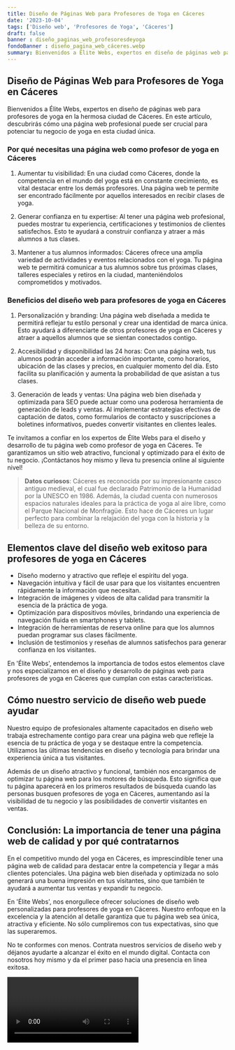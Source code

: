 ```yaml
---
title: Diseño de Páginas Web para Profesores de Yoga en Cáceres
date: '2023-10-04'
tags: ['Diseño web', 'Profesores de Yoga', 'Cáceres']
draft: false
banner : diseño_paginas_web_profesoresdeyoga
fondoBanner : diseño_pagina_web_cáceres.webp
summary: Bienvenidos a Élite Webs, expertos en diseño de páginas web para profesores de yoga en la hermosa ciudad de Cáceres. En este artículo, descubrirás cómo una página web profesional puede ser crucial para potenciar tu negocio de yoga en esta ciudad única.
---
```


## Diseño de Páginas Web para Profesores de Yoga en Cáceres

Bienvenidos a Élite Webs, expertos en diseño de páginas web para profesores de yoga en la hermosa ciudad de Cáceres. En este artículo, descubrirás cómo una página web profesional puede ser crucial para potenciar tu negocio de yoga en esta ciudad única.

### Por qué necesitas una página web como profesor de yoga en Cáceres

1. Aumentar tu visibilidad: En una ciudad como Cáceres, donde la competencia en el mundo del yoga está en constante crecimiento, es vital destacar entre los demás profesores. Una página web te permite ser encontrado fácilmente por aquellos interesados en recibir clases de yoga.

2. Generar confianza en tu expertise: Al tener una página web profesional, puedes mostrar tu experiencia, certificaciones y testimonios de clientes satisfechos. Esto te ayudará a construir confianza y atraer a más alumnos a tus clases.

3. Mantener a tus alumnos informados: Cáceres ofrece una amplia variedad de actividades y eventos relacionados con el yoga. Tu página web te permitirá comunicar a tus alumnos sobre tus próximas clases, talleres especiales y retiros en la ciudad, manteniéndolos comprometidos y motivados.

### Beneficios del diseño web para profesores de yoga en Cáceres

1. Personalización y branding: Una página web diseñada a medida te permitirá reflejar tu estilo personal y crear una identidad de marca única. Esto ayudará a diferenciarte de otros profesores de yoga en Cáceres y atraer a aquellos alumnos que se sientan conectados contigo.

2. Accesibilidad y disponibilidad las 24 horas: Con una página web, tus alumnos podrán acceder a información importante, como horarios, ubicación de las clases y precios, en cualquier momento del día. Esto facilita su planificación y aumenta la probabilidad de que asistan a tus clases.

3. Generación de leads y ventas: Una página web bien diseñada y optimizada para SEO puede actuar como una poderosa herramienta de generación de leads y ventas. Al implementar estrategias efectivas de captación de datos, como formularios de contacto y suscripciones a boletines informativos, puedes convertir visitantes en clientes leales.

Te invitamos a confiar en los expertos de Élite Webs para el diseño y desarrollo de tu página web como profesor de yoga en Cáceres. Te garantizamos un sitio web atractivo, funcional y optimizado para el éxito de tu negocio. ¡Contáctanos hoy mismo y lleva tu presencia online al siguiente nivel!

> **Datos curiosos**: Cáceres es reconocida por su impresionante casco antiguo medieval, el cual fue declarado Patrimonio de la Humanidad por la UNESCO en 1986. Además, la ciudad cuenta con numerosos espacios naturales ideales para la práctica de yoga al aire libre, como el Parque Nacional de Monfragüe. Esto hace de Cáceres un lugar perfecto para combinar la relajación del yoga con la historia y la belleza de su entorno.

<GifSeo />

<Cta />

## Elementos clave del diseño web exitoso para profesores de yoga en Cáceres

- Diseño moderno y atractivo que refleje el espíritu del yoga.
- Navegación intuitiva y fácil de usar para que los visitantes encuentren rápidamente la información que necesitan.
- Integración de imágenes y videos de alta calidad para transmitir la esencia de la práctica de yoga.
- Optimización para dispositivos móviles, brindando una experiencia de navegación fluida en smartphones y tablets.
- Integración de herramientas de reserva online para que los alumnos puedan programar sus clases fácilmente.
- Inclusión de testimonios y reseñas de alumnos satisfechos para generar confianza en los visitantes.

En 'Élite Webs', entendemos la importancia de todos estos elementos clave y nos especializamos en el diseño y desarrollo de páginas web para profesores de yoga en Cáceres que cumplan con estas características.

## Cómo nuestro servicio de diseño web puede ayudar

Nuestro equipo de profesionales altamente capacitados en diseño web trabaja estrechamente contigo para crear una página web que refleje la esencia de tu práctica de yoga y se destaque entre la competencia. Utilizamos las últimas tendencias en diseño y tecnología para brindar una experiencia única a tus visitantes.

Además de un diseño atractivo y funcional, también nos encargamos de optimizar tu página web para los motores de búsqueda. Esto significa que tu página aparecerá en los primeros resultados de búsqueda cuando las personas busquen profesores de yoga en Cáceres, aumentando así la visibilidad de tu negocio y las posibilidades de convertir visitantes en ventas.

## Conclusión: La importancia de tener una página web de calidad y por qué contratarnos

En el competitivo mundo del yoga en Cáceres, es imprescindible tener una página web de calidad para destacar entre la competencia y llegar a más clientes potenciales. Una página web bien diseñada y optimizada no solo generará una buena impresión en tus visitantes, sino que también te ayudará a aumentar tus ventas y expandir tu negocio.

En 'Élite Webs', nos enorgullece ofrecer soluciones de diseño web personalizadas para profesores de yoga en Cáceres. Nuestro enfoque en la excelencia y la atención al detalle garantiza que tu página web sea única, atractiva y eficiente. No sólo cumpliremos con tus expectativas, sino que las superaremos.

No te conformes con menos. Contrata nuestros servicios de diseño web y déjanos ayudarte a alcanzar el éxito en el mundo digital. Contacta con nosotros hoy mismo y da el primer paso hacia una presencia en línea exitosa.

<Video />

<CtaBot job='Profesores de Yoga' city='Cáceres'/>

<Gmaps query='Cáceres+españa+maps' />